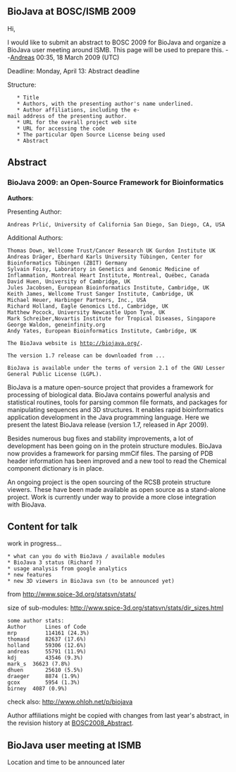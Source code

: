== BioJava at BOSC/ISMB 2009 ==

Hi,

I would like to submit an abstract to BOSC 2009 for BioJava and organize a BioJava user meeting around ISMB. This page will be used to prepare this.
--[[User:Andreas|Andreas]] 00:35, 18 March 2009 (UTC)

Deadline:
Monday, April 13: Abstract deadline

Structure:

    * Title
    * Authors, with the presenting author's name underlined.
    * Author affiliations, including the e-mail address of the presenting author.
    * URL for the overall project web site
    * URL for accessing the code
    * The particular Open Source License being used 
    * Abstract


== Abstract ==
=== BioJava 2009:  an Open-Source Framework for Bioinformatics===

'''Authors''':

Presenting Author: 
<pre>
Andreas Prlić, University of California San Diego, San Diego, CA, USA
</pre>

Additional Authors:
<pre>
Thomas Down, Wellcome Trust/Cancer Research UK Gurdon Institute UK
Andreas Dräger, Eberhard Karls University Tübingen, Center for Bioinformatics Tübingen (ZBIT) Germany
Sylvain Foisy, Laboratory in Genetics and Genomic Medicine of Inflammation, Montreal Heart Institute, Montreal, Québec, Canada
David Huen, University of Cambridge, UK
Jules Jacobsen, European Bioinformatics Institute, Cambridge, UK
Keith James, Wellcome Trust Sanger Institute, Cambridge, UK
Michael Heuer, Harbinger Partners, Inc., USA 
Richard Holland, Eagle Genomics Ltd., Cambridge, UK
Matthew Pocock, University Newcastle Upon Tyne, UK
Mark Schreiber,Novartis Institute for Tropical Diseases, Singapore 
George Waldon, geneinfinity.org 
Andy Yates, European Bioinformatics Institute, Cambridge, UK
</pre>

 The BioJava website is http://biojava.org/. 

 The version 1.7 release can be downloaded from ...

 BioJava is available under the terms of version 2.1 of the GNU Lesser General Public License (LGPL).

BioJava is a mature open-source project that provides a framework for processing of biological data. BioJava contains powerful analysis and statistical routines, tools for parsing common file formats, and packages for manipulating sequences and 3D structures. It enables rapid bioinformatics application development in the Java programming language. Here we present the latest BioJava release (version 1.7, released in Apr 2009).

Besides numerous bug fixes and stability improvements, a lot of development has been going on in the protein structure modules. BioJava now provides a  framework for parsing mmCif files. The parsing of PDB header information has been improved and a new tool to read the Chemical component dictionary is in place. 

An ongoing project is the open sourcing of the RCSB protein structure viewers. These have been made available as open source as a stand-alone project. Work is currently under way to provide a more close integration with BioJava.

==Content for talk==

work in progress...

 * what can you do with BioJava / available modules
 * BioJava 3 status (Richard ?) 
 * usage analysis from google analytics
 * new features
 * new 3D viewers in BioJava svn (to be announced yet)



from [http://www.spice-3d.org/statsvn/stats/ http://www.spice-3d.org/statsvn/stats/]

size of sub-modules:
[http://www.spice-3d.org/statsvn/stats/dir_sizes.html http://www.spice-3d.org/statsvn/stats/dir_sizes.html]

<pre>
some author stats:
Author  	Lines of Code
mrp 		114161 (24.3%)
thomasd 	82637 (17.6%)
holland 	59306 (12.6%)
andreas 	55791 (11.9%)
kdj 		43546 (9.3%)
mark_s 	36623 (7.8%)
dhuen 		25610 (5.5%)
draeger 	8874 (1.9%)
gcox 		5954 (1.3%)
birney 	4087 (0.9%)
</pre>

check also: http://www.ohloh.net/p/biojava

Author affiliations might be copied with changes from last year's abstract, in the revision history at [[BOSC2008_Abstract]].

== BioJava user meeting at ISMB ==

Location and time to be announced later